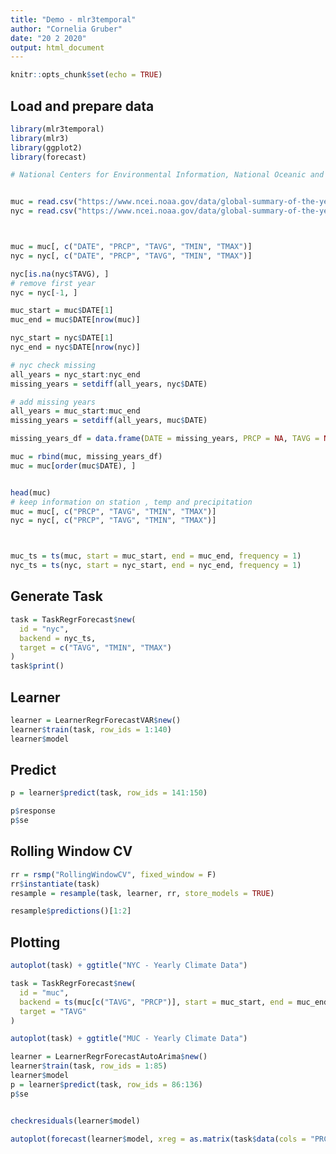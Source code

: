 ```yaml
---
title: "Demo - mlr3temporal"
author: "Cornelia Gruber"
date: "20 2 2020"
output: html_document
---
```


```r
knitr::opts_chunk$set(echo = TRUE)
```

## Load and prepare data


```r
library(mlr3temporal)
library(mlr3)
library(ggplot2)
library(forecast)

# National Centers for Environmental Information, National Oceanic and Atmospheric Administration


muc = read.csv("https://www.ncei.noaa.gov/data/global-summary-of-the-year/access/GM000004199.csv")
nyc = read.csv("https://www.ncei.noaa.gov/data/global-summary-of-the-year/access/USW00094728.csv")



muc = muc[, c("DATE", "PRCP", "TAVG", "TMIN", "TMAX")]
nyc = nyc[, c("DATE", "PRCP", "TAVG", "TMIN", "TMAX")]

nyc[is.na(nyc$TAVG), ]
# remove first year
nyc = nyc[-1, ]

muc_start = muc$DATE[1]
muc_end = muc$DATE[nrow(muc)]

nyc_start = nyc$DATE[1]
nyc_end = nyc$DATE[nrow(nyc)]

# nyc check missing
all_years = nyc_start:nyc_end
missing_years = setdiff(all_years, nyc$DATE)

# add missing years
all_years = muc_start:muc_end
missing_years = setdiff(all_years, muc$DATE)

missing_years_df = data.frame(DATE = missing_years, PRCP = NA, TAVG = NA, TMIN = NA, TMAX = NA)

muc = rbind(muc, missing_years_df)
muc = muc[order(muc$DATE), ]


head(muc)
# keep information on station , temp and precipitation
muc = muc[, c("PRCP", "TAVG", "TMIN", "TMAX")]
nyc = nyc[, c("PRCP", "TAVG", "TMIN", "TMAX")]



muc_ts = ts(muc, start = muc_start, end = muc_end, frequency = 1)
nyc_ts = ts(nyc, start = nyc_start, end = nyc_end, frequency = 1)
```

## Generate Task



```r
task = TaskRegrForecast$new(
  id = "nyc",
  backend = nyc_ts,
  target = c("TAVG", "TMIN", "TMAX")
)
task$print()
```

## Learner

```r
learner = LearnerRegrForecastVAR$new()
learner$train(task, row_ids = 1:140)
learner$model
```


## Predict

```r
p = learner$predict(task, row_ids = 141:150)

p$response
p$se
```

## Rolling Window CV

```r

rr = rsmp("RollingWindowCV", fixed_window = F)
rr$instantiate(task)
resample = resample(task, learner, rr, store_models = TRUE)

resample$predictions()[1:2]
```

## Plotting

```r

autoplot(task) + ggtitle("NYC - Yearly Climate Data")

task = TaskRegrForecast$new(
  id = "muc",
  backend = ts(muc[c("TAVG", "PRCP")], start = muc_start, end = muc_end, frequency = 1),
  target = "TAVG"
)

autoplot(task) + ggtitle("MUC - Yearly Climate Data")

learner = LearnerRegrForecastAutoArima$new()
learner$train(task, row_ids = 1:85)
learner$model
p = learner$predict(task, row_ids = 86:136)
p$se


checkresiduals(learner$model)

autoplot(forecast(learner$model, xreg = as.matrix(task$data(cols = "PRCP", rows = 131:136)))) + ylab("value")
```
